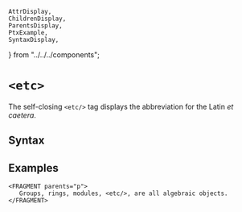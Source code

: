    AttrDisplay,
    ChildrenDisplay,
    ParentsDisplay,
    PtxExample,
    SyntaxDisplay,
} from "../../../components";

# `<etc>`

The self-closing `<etc/>` tag displays the abbreviation
 for the Latin <em>et caetera</em>.

## Syntax

<SyntaxDisplay name="etc" />

## Examples

 ```ptx-example
<FRAGMENT parents="p">
    Groups, rings, modules, <etc/>, are all algebraic objects.
</FRAGMENT>
```
